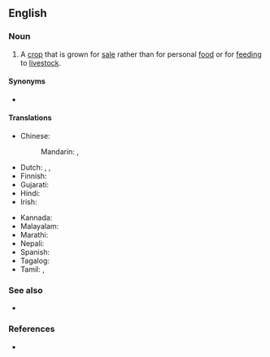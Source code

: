 ==English==
{{wikipedia}}

===Noun===
{{en-noun}}

# {{lb|en|agriculture}} A [[crop]] that is grown for [[sale]] rather than for personal [[food]] or for [[feeding]] to [[livestock]].

====Synonyms====
* {{l|en|money crop}}

====Translations====
{{trans-top|crop grown for sale}}
* Chinese:
*: Mandarin: {{t+|cmn|經濟作物}}, {{t+|cmn|经济作物|tr=jīngjì zuòwù}}
* Dutch: {{t+|nl|handelsgewas|n}}, {{t|nl|exportgewas|n}}, {{t|nl|uitvoergewas|n}}
* Finnish: {{t+|fi|rahakasvi}}
* Gujarati: {{t|gu|રોકડીયો પાક}}
* Hindi: {{t|hi|नकदी फसल}}
* Irish: {{t|ga|barr margaidh|m}}
{{trans-mid}}
* Kannada: {{t+|kn|ವಾಣಿಜ್ಯ ಬೆಳೆ}}
* Malayalam: {{t|ml|നാണ്യവിള}}
* Marathi: {{t|mr|नगदी पिके}}
* Nepali: {{t|ne|नगदे वाली}}
* Spanish: {{t|es|agricultura de mercado|f}}
* Tagalog: {{t|tl|salapiing pananim}}
* Tamil: {{t+|ta|பணப்பயிர்}}, {{t|ta|காசுப்பயிர்}}
{{trans-bottom}}

===See also===
* {{l|en|subsistence crop}}

===References===
* {{R:Lexico}}